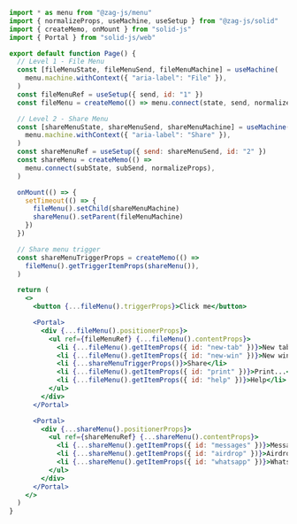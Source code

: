 ```jsx
import * as menu from "@zag-js/menu"
import { normalizeProps, useMachine, useSetup } from "@zag-js/solid"
import { createMemo, onMount } from "solid-js"
import { Portal } from "solid-js/web"

export default function Page() {
  // Level 1 - File Menu
  const [fileMenuState, fileMenuSend, fileMenuMachine] = useMachine(
    menu.machine.withContext({ "aria-label": "File" }),
  )
  const fileMenuRef = useSetup({ send, id: "1" })
  const fileMenu = createMemo(() => menu.connect(state, send, normalizeProps))

  // Level 2 - Share Menu
  const [shareMenuState, shareMenuSend, shareMenuMachine] = useMachine(
    menu.machine.withContext({ "aria-label": "Share" }),
  )
  const shareMenuRef = useSetup({ send: shareMenuSend, id: "2" })
  const shareMenu = createMemo(() =>
    menu.connect(subState, subSend, normalizeProps),
  )

  onMount(() => {
    setTimeout(() => {
      fileMenu().setChild(shareMenuMachine)
      shareMenu().setParent(fileMenuMachine)
    })
  })

  // Share menu trigger
  const shareMenuTriggerProps = createMemo(() =>
    fileMenu().getTriggerItemProps(shareMenu()),
  )

  return (
    <>
      <button {...fileMenu().triggerProps}>Click me</button>

      <Portal>
        <div {...fileMenu().positionerProps}>
          <ul ref={fileMenuRef} {...fileMenu().contentProps}>
            <li {...fileMenu().getItemProps({ id: "new-tab" })}>New tab</li>
            <li {...fileMenu().getItemProps({ id: "new-win" })}>New window</li>
            <li {...shareMenuTriggerProps()}>Share</li>
            <li {...fileMenu().getItemProps({ id: "print" })}>Print...</li>
            <li {...fileMenu().getItemProps({ id: "help" })}>Help</li>
          </ul>
        </div>
      </Portal>

      <Portal>
        <div {...shareMenu().positionerProps}>
          <ul ref={shareMenuRef} {...shareMenu().contentProps}>
            <li {...shareMenu().getItemProps({ id: "messages" })}>Messages</li>
            <li {...shareMenu().getItemProps({ id: "airdrop" })}>Airdrop</li>
            <li {...shareMenu().getItemProps({ id: "whatsapp" })}>WhatsApp</li>
          </ul>
        </div>
      </Portal>
    </>
  )
}
```
